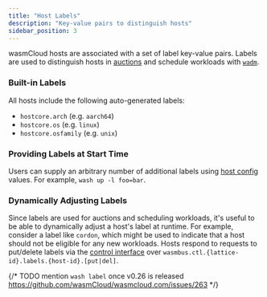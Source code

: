 ```yaml
---
title: "Host Labels"
description: "Key-value pairs to distinguish hosts"
sidebar_position: 3
---
```


wasmCloud hosts are associated with a set of label key-value pairs. Labels are used to distinguish hosts in [auctions](/docs/deployment/hosts/auctions) and schedule workloads with [`wadm`](/docs/ecosystem/wadm/).

### Built-in Labels

All hosts include the following auto-generated labels:

- `hostcore.arch` (e.g. `aarch64`)
- `hostcore.os` (e.g. `linux`)
- `hostcore.osfamily` (e.g. `unix`)

### Providing Labels at Start Time

Users can supply an arbitrary number of additional labels using [host config](/docs/reference/host-config) values. For example, `wash up -l foo=bar`.

### Dynamically Adjusting Labels

Since labels are used for auctions and scheduling workloads, it's useful to be able to dynamically adjust a host's label at runtime. For example, consider a label like `cordon`, which might be used to indicate that a host should not be eligible for any new workloads. Hosts respond to requests to put/delete labels via the [control interface](/docs/hosts/lattice-protocols/control-interface) over `wasmbus.ctl.{lattice-id}.labels.{host-id}.[put|del]`.

{/* TODO mention `wash label` once v0.26 is released https://github.com/wasmCloud/wasmcloud.com/issues/263 */}
